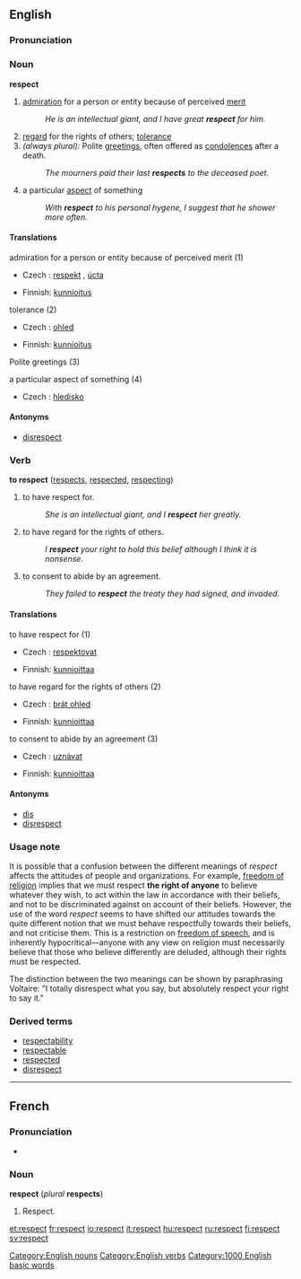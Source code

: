 ==English==

{{rank|greatest|property|started|742|respect|that's|Christian|food}}

===Pronunciation===
{{audio|en-us-respects.ogg|Audio (US)}}

===Noun===
'''respect'''  {{uncountable}}
# [[admiration]] for a person or entity because of perceived [[merit]]
#:''He is an intellectual giant, and I have great '''respect''' for him.''
# [[regard]] for the rights of others; [[tolerance]]
# ''(always plural):'' Polite [[greetings]], often offered as [[condolences]] after a death.
#:''The mourners paid their last '''respects''' to the deceased poet.'' 
# a particular [[aspect]] of something
#:''With '''respect''' to his personal hygene, I suggest that he shower more often.''

====Translations====
;admiration for a person or entity because of perceived merit (1)
{{top}}
*Czech : [[respekt]] {{m}}, [[úcta]] {{f}}
{{mid}}
*Finnish: [[kunnioitus]]
{{bottom}}

;tolerance (2)
{{top}}
*Czech : [[ohled]] {{m}}
{{mid}}
*Finnish: [[kunnioitus]]
{{bottom}}

;Polite greetings (3)
{{top}}
{{mid}}
{{bottom}}

;a particular aspect of something (4)
{{top}}
*Czech : [[hledisko]] {{n}}
{{mid}}
{{bottom}}

====Antonyms====
*[[disrespect]]

===Verb===
'''to respect'''  ([[respects]], [[respected]], [[respecting]])

# to have respect for.
#:''She is an intellectual giant, and I '''respect''' her greatly.''
# to have regard for the rights of others.
#:''I '''respect''' your right to hold this belief although I think it is nonsense.''
# to consent to abide by an agreement.
#:''They failed to '''respect''' the treaty they had signed, and invaded.''

====Translations====
;to have respect for (1)
{{top}}
*Czech : [[respektovat]]
{{mid}}
*Finnish: [[kunnioittaa]]
{{bottom}}

;to have regard for the rights of others (2)
{{top}}
*Czech : [[brát ohled]]
{{mid}}
*Finnish: [[kunnioittaa]]
{{bottom}}

;to consent to abide by an agreement (3)
{{top}}
*Czech : [[uznávat]]
{{mid}}
*Finnish: [[kunnioittaa]]
{{bottom}}

====Antonyms====
*[[dis]]<!-- or can it also be spelled "diss"? -->
*[[disrespect]]

===Usage note===
It is possible that a confusion between the different meanings of ''respect'' affects the attitudes of people and organizations. For example, [[freedom of religion]] implies that we must respect '''the right of anyone''' to believe whatever they wish, to act within the law in accordance with their beliefs, and not to be discriminated against on account of their beliefs. However, the use of the word ''respect'' seems to have shifted our attitudes towards the quite different notion that we must behave respectfully towards their beliefs, and not criticise them. This is a restriction on [[freedom of speech]], and is inherently hypocritical&mdash;anyone with any view on religion must necessarily believe that those who believe differently are deluded, although their rights must be respected.

The distinction between the two meanings can be shown by paraphrasing Voltaire: "I totally disrespect what you say, but absolutely respect your right to say it."

===Derived terms===
*[[respectability]]
*[[respectable]]
*[[respected]]
*[[disrespect]]

[[Category:English nouns]]
[[Category:English verbs]]

----

==French==
=== Pronunciation ===
*{{audio|Fr-Respect-fr-Paris.ogg|Audio (FR)}}

===Noun===
'''respect''' {{m}} (''plural'' '''respects''')
# Respect.

[[Category:1000 English basic words]]

[[et:respect]]
[[fr:respect]]
[[io:respect]]
[[it:respect]]
[[hu:respect]]
[[ru:respect]]
[[fi:respect]]
[[sv:respect]]